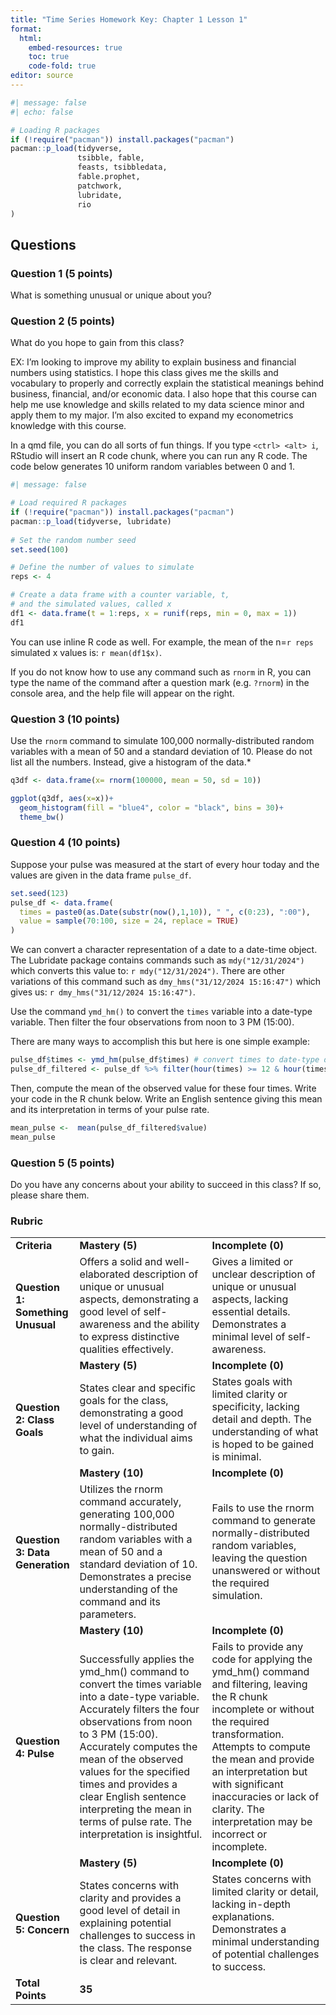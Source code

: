 ```yaml
---
title: "Time Series Homework Key: Chapter 1 Lesson 1"
format: 
  html:
    embed-resources: true
    toc: true
    code-fold: true
editor: source
---
```


```r
#| message: false
#| echo: false

# Loading R packages
if (!require("pacman")) install.packages("pacman")
pacman::p_load(tidyverse, 
               tsibble, fable,
               feasts, tsibbledata,
               fable.prophet,
               patchwork,
               lubridate, 
               rio 
)
```

## Questions

### Question 1 (5 points)

What is something unusual or unique about you?

::: {.callout-note icon="false" title="Answer"}
<!-- Delete this and put your answer here. The three colons mark the end of your answer. -->
:::

### Question 2 (5 points)

What do you hope to gain from this class?

::: {.callout-note icon="false" title="Answer"}
EX: I'm looking to improve my ability to explain business and financial numbers using statistics. I hope this class gives me the skills and vocabulary to properly and correctly explain the statistical meanings behind business, financial, and/or economic data. I also hope that this course can help me use knowledge and skills related to my data science minor and apply them to my major. I'm also excited to expand my econometrics knowledge with this course. 
:::

<!-- The following tip can help you complete Exercise 3 -->

::: {.callout-tip title="Tip for Exercise 3"}
In a qmd file, you can do all sorts of fun things. If you type `<ctrl> <alt> i`, RStudio will insert an R code chunk, where you can run any R code. The code below generates 10 uniform random variables between 0 and 1.

```r
#| message: false

# Load required R packages
if (!require("pacman")) install.packages("pacman")
pacman::p_load(tidyverse, lubridate)
               
# Set the random number seed
set.seed(100)

# Define the number of values to simulate
reps <- 4

# Create a data frame with a counter variable, t, 
# and the simulated values, called x
df1 <- data.frame(t = 1:reps, x = runif(reps, min = 0, max = 1))
df1
```

You can use inline R code as well. For example, the mean of the n=`r reps` simulated x values is: `r mean(df1$x)`.

If you do not know how to use any command such as `rnorm` in R, you can type the name of the command after a question mark (e.g. `?rnorm`) in the console area, and the help file will appear on the right.
:::

### Question 3 (10 points)

Use the `rnorm` command to simulate 100,000 normally-distributed random variables with a mean of 50 and a standard deviation of 10. Please do not list all the numbers. Instead, give a histogram of the data.\*

::: {.callout-note icon="false" title="Answer"}
```r
q3df <- data.frame(x= rnorm(100000, mean = 50, sd = 10))

ggplot(q3df, aes(x=x))+
  geom_histogram(fill = "blue4", color = "black", bins = 30)+
  theme_bw()
```
:::

### Question 4 (10 points)

Suppose your pulse was measured at the start of every hour today and the values are given in the data frame `pulse_df`.

```r
set.seed(123)
pulse_df <- data.frame(
  times = paste0(as.Date(substr(now(),1,10)), " ", c(0:23), ":00"),
  value = sample(70:100, size = 24, replace = TRUE)
)
```

We can convert a character representation of a date to a date-time object. The Lubridate package contains commands such as `mdy("12/31/2024")` which converts this value to: `r mdy("12/31/2024")`. There are other variations of this command such as `dmy_hms("31/12/2024 15:16:47")` which gives us: `r dmy_hms("31/12/2024 15:16:47")`.

Use the command `ymd_hm()` to convert the `times` variable into a date-type variable. Then filter the four observations from noon to 3 PM (15:00).

There are many ways to accomplish this but here is one simple example:

```r
pulse_df$times <- ymd_hm(pulse_df$times) # convert times to date-type data
pulse_df_filtered <- pulse_df %>% filter(hour(times) >= 12 & hour(times) <= 15) # using the hour() function from lubridate we look at just the hour section of the 'times' variable and then filter to values between 12 and 15
```

Then, compute the mean of the observed value for these four times. Write your code in the R chunk below. Write an English sentence giving this mean and its interpretation in terms of your pulse rate.

::: {.callout-note icon="false" title="Answer"}
```r
mean_pulse <-  mean(pulse_df_filtered$value)
mean_pulse
```

<!-- Write an English sentence interpreting the mean, which includes an inline R chunk that gives its value. -->
:::

### Question 5 (5 points)

Do you have any concerns about your ability to succeed in this class? If so, please share them.

::: {.callout-note icon="false" title="Answer"}
<!-- Delete this and put your answer here. The three colons mark the end of your answer. -->
:::

### Rubric

+----------------------------------------+--------------------------------------------------------------------------------------------------------------------------------------------------------------------------------------------------------------------------------------------------------------------------------------------------------------------------------------------------------------------------+-----------------------------------------------------------------------------------------------------------------------------------------------------------------------------------------------------------------------------------------------------------------------------------------------------------------------+
| **Criteria**                           | **Mastery (5)**                                                                                                                                                                                                                                                                                                                                                          | **Incomplete (0)**                                                                                                                                                                                                                                                                                                    |
+----------------------------------------+--------------------------------------------------------------------------------------------------------------------------------------------------------------------------------------------------------------------------------------------------------------------------------------------------------------------------------------------------------------------------+-----------------------------------------------------------------------------------------------------------------------------------------------------------------------------------------------------------------------------------------------------------------------------------------------------------------------+
| #### **Question 1: Something Unusual** | Offers a solid and well-elaborated description of unique or unusual aspects, demonstrating a good level of self-awareness and the ability to express distinctive qualities effectively.                                                                                                                                                                                  | Gives a limited or unclear description of unique or unusual aspects, lacking essential details. Demonstrates a minimal level of self-awareness.                                                                                                                                                                       |
+----------------------------------------+--------------------------------------------------------------------------------------------------------------------------------------------------------------------------------------------------------------------------------------------------------------------------------------------------------------------------------------------------------------------------+-----------------------------------------------------------------------------------------------------------------------------------------------------------------------------------------------------------------------------------------------------------------------------------------------------------------------+
|                                        | **Mastery (5)**                                                                                                                                                                                                                                                                                                                                                          | **Incomplete (0)**                                                                                                                                                                                                                                                                                                    |
+----------------------------------------+--------------------------------------------------------------------------------------------------------------------------------------------------------------------------------------------------------------------------------------------------------------------------------------------------------------------------------------------------------------------------+-----------------------------------------------------------------------------------------------------------------------------------------------------------------------------------------------------------------------------------------------------------------------------------------------------------------------+
| #### **Question 2: Class Goals**       | States clear and specific goals for the class, demonstrating a good level of understanding of what the individual aims to gain.                                                                                                                                                                                                                                          | States goals with limited clarity or specificity, lacking detail and depth. The understanding of what is hoped to be gained is minimal.                                                                                                                                                                               |
+----------------------------------------+--------------------------------------------------------------------------------------------------------------------------------------------------------------------------------------------------------------------------------------------------------------------------------------------------------------------------------------------------------------------------+-----------------------------------------------------------------------------------------------------------------------------------------------------------------------------------------------------------------------------------------------------------------------------------------------------------------------+
|                                        | **Mastery (10)**                                                                                                                                                                                                                                                                                                                                                         | **Incomplete (0)**                                                                                                                                                                                                                                                                                                    |
+----------------------------------------+--------------------------------------------------------------------------------------------------------------------------------------------------------------------------------------------------------------------------------------------------------------------------------------------------------------------------------------------------------------------------+-----------------------------------------------------------------------------------------------------------------------------------------------------------------------------------------------------------------------------------------------------------------------------------------------------------------------+
| #### **Question 3: Data Generation**   | Utilizes the rnorm command accurately, generating 100,000 normally-distributed random variables with a mean of 50 and a standard deviation of 10. Demonstrates a precise understanding of the command and its parameters.                                                                                                                                                | Fails to use the rnorm command to generate normally-distributed random variables, leaving the question unanswered or without the required simulation.                                                                                                                                                                 |
+----------------------------------------+--------------------------------------------------------------------------------------------------------------------------------------------------------------------------------------------------------------------------------------------------------------------------------------------------------------------------------------------------------------------------+-----------------------------------------------------------------------------------------------------------------------------------------------------------------------------------------------------------------------------------------------------------------------------------------------------------------------+
|                                        | **Mastery (10)**                                                                                                                                                                                                                                                                                                                                                         | **Incomplete (0)**                                                                                                                                                                                                                                                                                                    |
+----------------------------------------+--------------------------------------------------------------------------------------------------------------------------------------------------------------------------------------------------------------------------------------------------------------------------------------------------------------------------------------------------------------------------+-----------------------------------------------------------------------------------------------------------------------------------------------------------------------------------------------------------------------------------------------------------------------------------------------------------------------+
| #### **Question 4: Pulse**             | Successfully applies the ymd_hm() command to convert the times variable into a date-type variable. Accurately filters the four observations from noon to 3 PM (15:00). Accurately computes the mean of the observed values for the specified times and provides a clear English sentence interpreting the mean in terms of pulse rate. The interpretation is insightful. | Fails to provide any code for applying the ymd_hm() command and filtering, leaving the R chunk incomplete or without the required transformation. Attempts to compute the mean and provide an interpretation but with significant inaccuracies or lack of clarity. The interpretation may be incorrect or incomplete. |
+----------------------------------------+--------------------------------------------------------------------------------------------------------------------------------------------------------------------------------------------------------------------------------------------------------------------------------------------------------------------------------------------------------------------------+-----------------------------------------------------------------------------------------------------------------------------------------------------------------------------------------------------------------------------------------------------------------------------------------------------------------------+
|                                        | **Mastery (5)**                                                                                                                                                                                                                                                                                                                                                          | **Incomplete (0)**                                                                                                                                                                                                                                                                                                    |
+----------------------------------------+--------------------------------------------------------------------------------------------------------------------------------------------------------------------------------------------------------------------------------------------------------------------------------------------------------------------------------------------------------------------------+-----------------------------------------------------------------------------------------------------------------------------------------------------------------------------------------------------------------------------------------------------------------------------------------------------------------------+
| #### **Question 5: Concern**           | States concerns with clarity and provides a good level of detail in explaining potential challenges to success in the class. The response is clear and relevant.                                                                                                                                                                                                         | States concerns with limited clarity or detail, lacking in-depth explanations. Demonstrates a minimal understanding of potential challenges to success.                                                                                                                                                               |
+----------------------------------------+--------------------------------------------------------------------------------------------------------------------------------------------------------------------------------------------------------------------------------------------------------------------------------------------------------------------------------------------------------------------------+-----------------------------------------------------------------------------------------------------------------------------------------------------------------------------------------------------------------------------------------------------------------------------------------------------------------------+
| **Total Points**                       | **35**                                                                                                                                                                                                                                                                                                                                                                   |                                                                                                                                                                                                                                                                                                                       |
+----------------------------------------+--------------------------------------------------------------------------------------------------------------------------------------------------------------------------------------------------------------------------------------------------------------------------------------------------------------------------------------------------------------------------+-----------------------------------------------------------------------------------------------------------------------------------------------------------------------------------------------------------------------------------------------------------------------------------------------------------------------+
